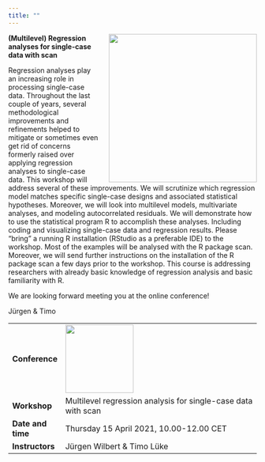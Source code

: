 ---
title: ""
---

<img src="images/instructors.jpg" style="float: right; width: 300px; margin-left: 20px"/>

**(Multilevel) Regression analyses for single-case data with scan**

Regression analyses play an increasing role in processing single-case data. Throughout the last couple of years, several methodological improvements and refinements helped to mitigate or sometimes even get rid of concerns formerly raised over applying regression analyses to single-case data. This workshop will address several of these improvements. We will scrutinize which regression model matches specific single-case designs and associated statistical hypotheses. Moreover, we will look into multilevel models, multivariate analyses, and modeling autocorrelated residuals. We will demonstrate how to use the statistical program R to accomplish these analyses. Including coding and visualizing single-case data and regression results. Please "bring" a running R installation (RStudio as a preferable IDE) to the workshop. Most of the examples will be analysed with the R package scan. Moreover, we will send further instructions on the installation of the R package scan a few days prior to the workshop. This course is addressing researchers with already basic knowledge of regression analysis and basic familiarity with R.

We are looking forward meeting you at the online conference!

Jürgen & Timo

+-------------------+------------------------------------------------------------------------------------------------------+
| **Conference**    | [![](images/SIBA_logo_2021.png){width="138"}](https://ppw.kuleuven.be/ogp/smallisbeautifulagain2021) |
+-------------------+------------------------------------------------------------------------------------------------------+
| **Workshop**      | Multilevel regression analysis for single-case data with scan                                        |
+-------------------+------------------------------------------------------------------------------------------------------+
| **Date and time** | Thursday 15 April 2021, 10.00-12.00 CET                                                              |
+-------------------+------------------------------------------------------------------------------------------------------+
| **Instructors**   | Jürgen Wilbert & Timo Lüke                                                                           |
+-------------------+------------------------------------------------------------------------------------------------------+
